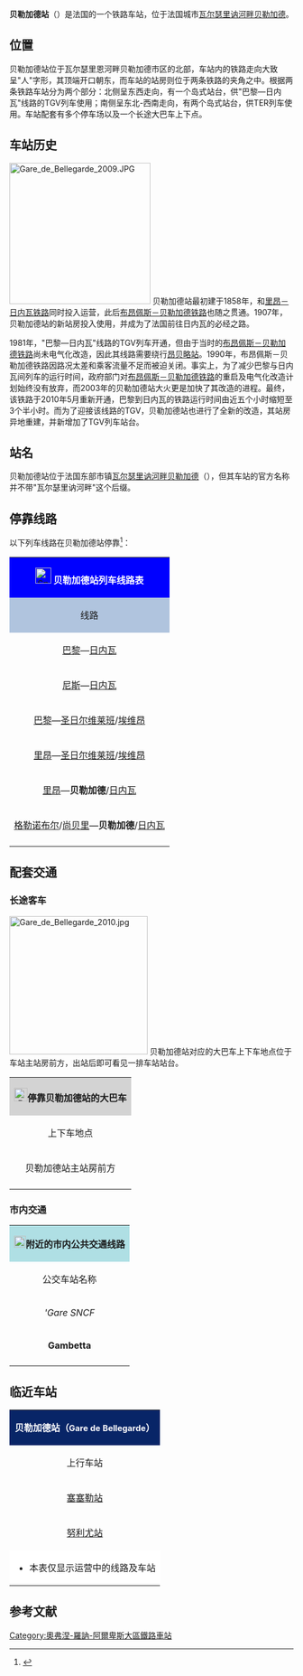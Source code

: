 {{Infobox station
| name          =[[File:Sncf-logo.svg|32x32px]]贝勒加德站<br>Gare de Bellegarde
| type          = [[法国铁路|法国铁路]]
| image = File:Gare actuelle de Bellegarde (17269111618).jpg
|image_caption = 贝勒加德站的主站房（2010年） 
| address       = {{FRA}}[[安省_(法國)|安省]][[瓦尔瑟里讷河畔贝勒加德|瓦尔瑟里讷河畔贝勒加德]]
| latd          = 46
| latm          = 06
| lats          = 34
| latNS         = N
| longd         = 5
| longm         = 49
| longs         = 23
| longEW        = E
| operator = [[File:Sncf-logo.svg|32x32px]]
| coordinates_display = yes
| iso_region    = FR
| line          = 
* [[里昂－日内瓦铁路|里昂－日内瓦铁路]]
* [[布昂佩斯－贝勒加德铁路|布昂佩斯－贝勒加德铁路]]
| platform      = 3
| tracks        = 6
| elevation = 369
| opened        = 
* 1858年（旧）
* 1907年（新）
| rebuilt = 
* 2010年
| status = 使用中
| closed        = 
| passengers= 1,197,657人次<ref>{{Cite web|url=https://ressources.data.sncf.com/explore/dataset/frequentation-gares/?sort=voyageurs_2014&q=bellegarde|title=Fréquentation en gares|accessdate=2016-11-12|author=SNCF|date=|language=法语|publisher=SNCF Open Data|archive-date=2016-11-12|archive-url=https://web.archive.org/web/20161112214249/https://ressources.data.sncf.com/explore/dataset/frequentation-gares/?sort=voyageurs_2014&q=bellegarde|dead-url=no}}</ref>
| pass_year= 2015年
| station_type = 客运车站，兼办货运业务
| connections = 
* 安省城际客运
* 上萨瓦省城际客运
* 贝勒加德城市公共交通
| route_map =
| map_locator   = 
| note =
}}

'''贝勒加德站'''（{{lang-fr|Gare de Bellegarde}}）是法国的一个铁路车站，位于法国城市[[瓦尔瑟里讷河畔贝勒加德|瓦尔瑟里讷河畔贝勒加德]]。

==位置==

贝勒加德站位于瓦尔瑟里恩河畔贝勒加德市区的北部，车站内的铁路走向大致呈"人"字形，其顶端开口朝东，而车站的站房则位于两条铁路的夹角之中。根据两条铁路车站分为两个部分：北侧呈东西走向，有一个岛式站台，供"巴黎—日内瓦"线路的TGV列车使用；南侧呈东北-西南走向，有两个岛式站台，供TER列车使用。车站配套有多个停车场以及一个长途大巴车上下点。

==车站历史==

[[File:Gare_de_Bellegarde_2009.JPG|250px]]
贝勒加德站最初建于1858年，和[[里昂－日内瓦铁路|里昂－日内瓦铁路]]同时投入运营，此后[[布昂佩斯－贝勒加德铁路|布昂佩斯－贝勒加德铁路]]也随之贯通。1907年，贝勒加德站的新站房投入使用，并成为了法国前往日内瓦的必经之路。

1981年，"巴黎—日内瓦"线路的TGV列车开通，但由于当时的[[布昂佩斯－贝勒加德铁路|布昂佩斯－贝勒加德铁路]]尚未电气化改造，因此其线路需要绕行[[昂贝略站|昂贝略站]]。1990年，布昂佩斯－贝勒加德铁路因路况太差和乘客流量不足而被迫关闭。事实上，为了减少巴黎与日内瓦间列车的运行时间，政府部门对[[布昂佩斯－贝勒加德铁路|布昂佩斯－贝勒加德铁路]]的重启及电气化改造计划始终没有放弃，而2003年的贝勒加德站大火更是加快了其改造的进程。最终，该铁路于2010年5月重新开通，巴黎到日内瓦的铁路运行时间由近五个小时缩短至3个半小时。而为了迎接该线路的TGV，贝勒加德站也进行了全新的改造，其站房异地重建，并新增加了TGV列车站台。

==站名==

贝勒加德站位于法国东部市镇[[瓦尔瑟里讷河畔贝勒加德|瓦尔瑟里讷河畔贝勒加德]]（{{lang-fr|Bellegarde-sur-Valeserine}}），但其车站的官方名称并不带"瓦尔瑟里讷河畔"这个后缀。

== 停靠线路 ==

{{动态列表|最后更新时间：2016年6月12日。本章节内容仅供参考，不排除因施工或罢工而引发的临时性变更。欢迎修正和补充}}

以下列车线路在贝勒加德站停靠<ref>{{Cite web|url=http://www.sncf.com/fr/gare/horaires/bellegarde|title=贝勒加德站实时列车时刻表|accessdate=2016-06-12|author=SNCF|date=|language=法语|publisher=SNCF|archive-url=https://web.archive.org/web/20160617135449/http://www.sncf.com/fr/gare/horaires/bellegarde|archive-date=2016-06-17|dead-url=yes}}</ref>：

{| class="wikitable mw-collapsible" 
|colspan="5" style="background:#0000FF" align="center" |[[File:Sncf-logo.svg|28x28px]] <font color=#FFFFFF>'''贝勒加德站列车线路表'''</font>
|-
!style="background:#B0C4DE"| 线路
!style="background:#B0C4DE"|车种
!style="background:#B0C4DE"|上一站
!style="background:#B0C4DE"|下一站
!style="background:#B0C4DE"|大致运行频率{{noteTag|name=noteA}}
|-
|[[巴黎里昂站|巴黎]]—[[日内瓦科尔纳万车站|日内瓦]]
| rowspan="2" align="center" |'''[[TGV_Lyria|TGV Lyria]]'''
|[[巴黎里昂车站|巴黎]]/[[布昂佩斯站|布雷斯地区布尔格]]/[[努里厄站|努里厄]]
|[[日内瓦科尔纳万车站|日内瓦]]
|每天6趟左右
|-
|[[尼斯城站|尼斯]]—[[日内瓦科尔纳万车站|日内瓦]]
|[[里昂帕尔迪厄站|里昂帕丢]]
|[[日内瓦科尔纳万车站|日内瓦]]
|每天1趟
|-
|[[巴黎里昂车站|巴黎]]—[[圣日尔维莱班-拉法耶站|圣日尔维莱班]]/[[埃维昂莱班站|埃维昂]]
|align="center"|'''[[TGV|TGV]]'''
|[[布昂佩斯站|布雷斯地区布尔格]]
|[[阿讷马斯站|阿讷马斯]]
|每周2趟左右{{noteTag|name=noteB}}
|-
|[[里昂帕尔迪厄站|里昂]]—[[圣日尔维莱班-拉法耶站|圣日尔维莱班]]/[[埃维昂莱班站|埃维昂]]
| rowspan="3" align="center"|'''[[法国大区列车|TER]]'''
|[[布昂佩斯站|布雷斯地区布尔格]]
|[[阿讷马斯站|阿讷马斯]]
|每周3趟左右{{noteTag|name=noteB}}
|-
|[[里昂帕尔迪厄站|里昂]]—'''贝勒加德'''/[[日内瓦科尔纳万车站|日内瓦]]
|[[屈洛兹站|屈洛兹]]/[[塞塞勒站|塞塞勒]]
|（终点）/[[日内瓦科尔纳万车站|日内瓦]]
|每天8趟左右
|-
|[[格勒诺布尔站|格勒诺布尔]]/[[尚贝里沙雷索站|尚贝里]]—'''贝勒加德'''/[[日内瓦科尔纳万车站|日内瓦]]
|[[艾克斯莱班-勒赫瓦尔站|艾克斯莱班]]/[[屈洛兹站|屈洛兹]]
|（终点）/[[日内瓦科尔纳万车站|日内瓦]]
|每天5趟左右{{noteTag|name=noteB}}
|-
|colspan="5" style="background:#FFFFFF"|{{noteFoot|1=
{{noteTag|name=noteA|1=在本栏中，往返1次为"1趟"；除特别标明外，其数据仅工作日有效，周末及节假日列车数量可能会减少}}
{{noteTag|name=noteB|1=在暑假及圣诞节期间，部分班次会延长至[[瓦朗斯城站|瓦朗斯城站]]，其余时段则需在[[格勒诺布尔站|格勒诺布尔站]]换乘}}
}}
|}
==配套交通==
===长途客车===

[[File:Gare_de_Bellegarde_2010.jpg|245px]]
贝勒加德站对应的大巴车上下车地点位于车站主站房前方，出站后即可看见一排车站站台。

{| class="wikitable mw-collapsible" 
|colspan="3" align="center" style="background:#D3D3D3" |[[File:BSicon_BUS.svg|24x24px]]'''停靠贝勒加德站的大巴车'''
|-
!align="center" |上下车地点
!align="center" |运营单位
!align="center" |主要目的地{{noteTag|name=noteA}}
|-
| rowspan="4" align="center" |贝勒加德站主站房前方
|align="center" |罗讷-阿尔卑斯城际客运<br>[http://www.rhonealpes.fr/845-cars-rhone-alpes.htm?utm_source=RAL&utm_medium=PUSH%20LIGNE%20FH&utm_campaign=PUSH%20LIGNE%20FH_RAL_CARS%20RA_06082015 Car Rhône-Alpes]{{Wayback|url=http://www.rhonealpes.fr/845-cars-rhone-alpes.htm?utm_source=RAL&utm_medium=PUSH%20LIGNE%20FH&utm_campaign=PUSH%20LIGNE%20FH_RAL_CARS%20RA_06082015 |date=20160630215810 }}
|[[费尔内-伏尔泰|费尔内-伏尔泰]]、[[迪沃恩莱班|迪沃恩莱班]]、[[布里翁|布里翁]]、[[努里厄-福洛尼亚|努里厄-福洛尼亚]]{{noteTag|name=noteB}}
|-
|align="center" |{{link-fr|安省城际客运|Réseau interurbain de l'Ain}}<br>Car Ain<ref>{{Cite web|url=http://www.transportsdelain.fr/lignes-regulieres/reseau-car-ain-fr/|title=安省城际客运线路地图查询|accessdate=2016-06-12|author=安省城际客运公司|date=|language=法语|publisher=|archive-url=https://web.archive.org/web/20160616210120/http://www.transportsdelain.fr/lignes-regulieres/reseau-car-ain-fr/|archive-date=2016-06-16|dead-url=yes}}</ref>
|[[米茹|米茹]]、[[塞塞勒|塞塞勒]]、[[沙莱克斯|沙莱克斯]]、[[热克斯|热克斯]]{{noteTag|name=noteC}}
|-
|align="center" |{{link-fr|上萨瓦省城际客运|Réseau interurbain de Haute-Savoie}}<br>LIHSA
|[[阿讷西站|阿讷西]]{{noteTag|name=noteC}}
|-
|align="center" |[[SNCF|SNCF]]
|（''当某条铁路线施工或罢工时，SNCF可能会提供途径该线路沿途站点的大巴车''{{noteTag|name=noteB}}）
|-
|colspan="3" style="background:#FFFFFF"|{{noteFoot|1=
{{noteTag|name=noteA|1=本栏不包括可以联程中转前往的目的地}}
{{noteTag|name=noteB|1=其车票可与SNCF的同线路车票通用}}
{{noteTag|name=noteC|1=部分城际客运线路仅周一至五开行}}
}}
|}

===市内交通===

{| class="wikitable mw-collapsible" 
|colspan="3" align="center" style="background:#AFDFE4"|[[File:Bus-logo.svg|21x21px]]'''附近的市内公共交通线路'''
|-
!align="center" |公交车站名称
!align="center" |位置
!align="center" |停靠线路{{noteTag|name=noteA}}<ref>{{Cite web|url=http://www.tub-bellegarde.com/html/ligne-a/index.html|title=贝勒加德市区公交A线地图查询|accessdate=2016-06-12|author=TUB（贝勒加德城市公共交通公司）|date=|language=法语|publisher=}}{{Dead link|date=2020年8月 |bot=InternetArchiveBot |fix-attempted=yes }}</ref>
|-
|'''Gare SNCF''
|贝勒加德站南侧
|所有定制公交线（TAD）
|-
|'''Gambetta'''
|贝勒加德站南侧以东大约150米
|公交A线
|-
|colspan="3" style="background:#FFFFFF"|{{noteFoot|1=
{{noteTag|name=noteA|1=贝勒加德市区内的所有公交线路在周日及节假日均停运}}
}}
|}

==临近车站==

{|class="wikitable mw-collapsible" style="margin: 0 auto; width:42em;"
|colspan="3"  style="background:#082567" align="center"|<font color=#FFFFFF>'''贝勒加德站（<span style="font-size:11pt;">Gare de Bellegarde</span>）'''</font>
|-
!上行车站
!线路
!下行车站
|-
|align="center" |[[塞塞勒站|塞塞勒站]]
|align="center" |'''[[里昂－日内瓦铁路|里昂－日内瓦铁路]]'''
|align="center" |{{link-fr|普尼-尚西站|Gare de Pougny - Chancy}}
|-
|align="center" |[[努利尤站|努利尤站]]
|align="center" |'''[[布昂佩斯－贝勒加德铁路|布昂佩斯－贝勒加德铁路]]'''
|align="center" |（终点）
|-
|colspan="3" style="background:#FFFFFF"|
*本表仅显示运营中的线路及车站
|}

== 参考文献 ==
{{Reflist}}

{{法国主要火车站列表}}

[[Category:奧弗涅-羅訥-阿爾卑斯大區鐵路車站|Category:奧弗涅-羅訥-阿爾卑斯大區鐵路車站]]